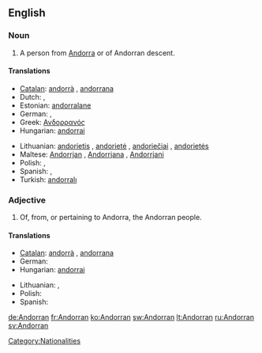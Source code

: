 {{also|andorran}}
==English==

===Noun===
{{en-noun}}

# A person from [[Andorra]] or of Andorran descent.

====Translations====
{{trans-top|person from Andorra}}
* [[Catalan]]: [[andorrà]] {{m}}, [[andorrana]] {{f}}
* Dutch: {{t|nl|Andorrees|m}}, {{t|nl|Andorrese|f}}
* Estonian: [[andorralane]]
* German: {{t+|de|Andorraner|m}}, {{t+|de|Andorranerin|f}}
* Greek: [[Ανδορρανός]]
* Hungarian: [[andorrai]]
{{trans-mid}}
* Lithuanian: [[andorietis]] {{m}}, [[andorietė]] {{f}}, [[andoriečiai]] {{m|p}}, [[andorietės]] {{f|p}}
* Maltese: [[Andorrjan]] {{m}}, [[Andorrjana]] {{f}}, [[Andorrjani]] {{p}}
* Polish: {{t+|pl|Andorczyk|m}},  {{t|pl|Andorka|f}}
* Spanish: {{t+|es|andorrano|m}}, {{t-|es|andorrana|f}}
* Turkish: [[andorralı]]
{{trans-bottom}}

===Adjective===
{{en-adj|-}}

# Of, from, or pertaining to Andorra, the Andorran people.

====Translations====
{{trans-top|pertaining to Andorra}}
* [[Catalan]]: [[andorrà]] {{m}}, [[andorrana]] {{f}}
* German: {{t+|de|andorranisch}}
* Hungarian: [[andorrai]]
{{trans-mid}}
* Lithuanian: {{t+|lt|andorietiškas|m|xs=Lithuanian}}, {{t+|lt|andorietiška|f|xs=Lithuanian}}
* Polish: {{t+|pl|andorski|m}}
* Spanish: {{t+|es|andorrano}}
{{trans-bottom}}

[[Category:Nationalities]]

[[de:Andorran]]
[[fr:Andorran]]
[[ko:Andorran]]
[[sw:Andorran]]
[[lt:Andorran]]
[[ru:Andorran]]
[[sv:Andorran]]